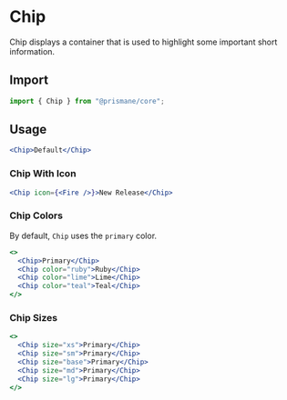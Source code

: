# Chip

Chip displays a container that is used to highlight some important short information.

## Import

```js
import { Chip } from "@prismane/core";
```

## Usage

```jsx
<Chip>Default</Chip>
```

### Chip With Icon

```jsx
<Chip icon={<Fire />}>New Release</Chip>
```

### Chip Colors

By default, `Chip` uses the `primary` color.

```jsx
<>
  <Chip>Primary</Chip>
  <Chip color="ruby">Ruby</Chip>
  <Chip color="lime">Lime</Chip>
  <Chip color="teal">Teal</Chip>
</>
```

### Chip Sizes

```jsx
<>
  <Chip size="xs">Primary</Chip>
  <Chip size="sm">Primary</Chip>
  <Chip size="base">Primary</Chip>
  <Chip size="md">Primary</Chip>
  <Chip size="lg">Primary</Chip>
</>
```
